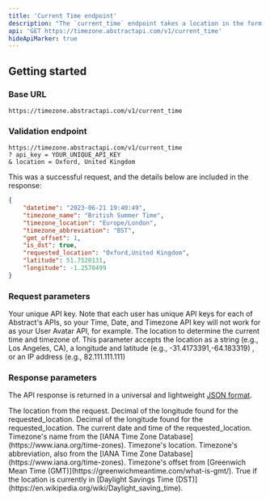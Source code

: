 ```yaml
---
title: 'Current Time endpoint'
description: "The `current_time` endpoint takes a location in the form of a location name, latitude and longitude, or IP address and returns the current time, date, and timezone of that location."
api: 'GET https://timezone.abstractapi.com/v1/current_time'
hideApiMarker: true
---
```


## Getting started

### Base URL

```
https://timezone.abstractapi.com/v1/current_time
```

### Validation endpoint

```
https://timezone.abstractapi.com/v1/current_time
? api_key = YOUR_UNIQUE_API_KEY
& location = Oxford, United Kingdom
```

This was a successful request, and the details below are included in the response:

<ResponseExample>

```json
{
    "datetime": "2023-06-21 19:40:49",
    "timezone_name": "British Summer Time",
    "timezone_location": "Europe/London",
    "timezone_abbreviation": "BST",
    "gmt_offset": 1,
    "is_dst": true,
    "requested_location": "Oxford,United Kingdom",
    "latitude": 51.7520131,
    "longitude": -1.2578499
}
```

</ResponseExample>

### Request parameters

<ParamField query="api_key" type="String" required>
  Your unique API key. Note that each user has unique API keys for each of Abstract's APIs, so your Time, Date, and Timezone API key will not work for as your User Avatar API, for example.
</ParamField>

<ParamField query="location" type="String" required>
  The location to determine the current time and timezone of. This parameter accepts the location as a string (e.g., Los Angeles, CA), a longitude and latitude (e.g., -31.4173391,-64.183319) , or an IP address (e.g., 82.111.111.111)
</ParamField>

### Response parameters

The API response is returned in a universal and lightweight [JSON format](https://www.json.org/json-en.html).

<ResponseField name="requested_location" type="String">
  The location from the request.
</ResponseField>

<ResponseField name="longitude" type="Float">
  Decimal of the longitude found for the requested_location.
</ResponseField>

<ResponseField name="latitude" type="Float">
  Decimal of the longitude found for the requested_location.
</ResponseField>

<ResponseField name="datetime" type="String">
  The current date and time of the requested_location.
</ResponseField>

<ResponseField name="timezone_name" type="String">
  Timezone's name from the [IANA Time Zone Database](https://www.iana.org/time-zones).
</ResponseField>

<ResponseField name="timezone_location" type="String">
  Timezone's location.
</ResponseField>

<ResponseField name="timezone_abbreviation" type="String">
  Timezone's abbreviation, also from the [IANA Time Zone Database](https://www.iana.org/time-zones).
</ResponseField>

<ResponseField name="gmt_offset" type="Integer">
  Timezone's offset from [Greenwich Mean Time (GMT)](https://greenwichmeantime.com/what-is-gmt/).
</ResponseField>

<ResponseField name="is_dst" type="Boolean">
  True if the location is currently in [Daylight Savings Time (DST)](https://en.wikipedia.org/wiki/Daylight_saving_time).
</ResponseField>

